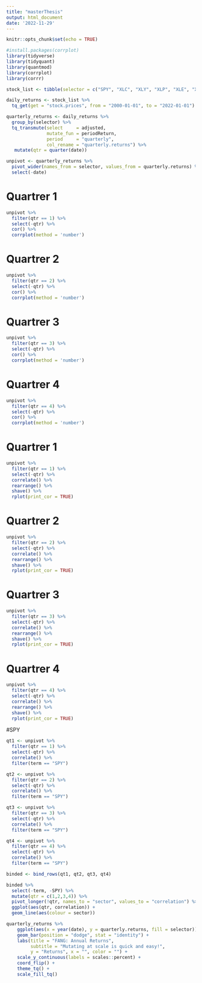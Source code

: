 ```yaml
---
title: "masterThesis"
output: html_document
date: '2022-11-29'
---
```


```r
knitr::opts_chunk$set(echo = TRUE)
```

```r
#install.packages(corrplot)
library(tidyverse)
library(tidyquant)
library(quantmod)
library(corrplot)
library(corrr)
```


```r
stock_list <- tibble(selector = c("SPY", "XLC", "XLY", "XLP", "XLE", "XLF", "XLV", "XLI", "XLB", "XLRE", "XLK", "XLU"))

daily_returns <- stock_list %>%
  tq_get(get = "stock.prices", from = "2000-01-01", to = "2022-01-01")

quarterly_returns <- daily_returns %>% 
  group_by(selector) %>%
  tq_transmute(select     = adjusted, 
               mutate_fun = periodReturn, 
               period     = "quarterly", 
               col_rename = "quarterly.returns") %>% 
   mutate(qtr = quarter(date))

unpivot <- quarterly_returns %>% 
  pivot_wider(names_from = selector, values_from = quarterly.returns) %>% 
  select(-date)

```

# Quartrer 1
```r
unpivot %>% 
  filter(qtr == 1) %>% 
  select(-qtr) %>% 
  cor() %>% 
  corrplot(method = 'number')
```

# Quartrer 2
```r
unpivot %>% 
  filter(qtr == 2) %>% 
  select(-qtr) %>% 
  cor() %>% 
  corrplot(method = 'number')
```

# Quartrer 3
```r
unpivot %>% 
  filter(qtr == 3) %>% 
  select(-qtr) %>% 
  cor() %>% 
  corrplot(method = 'number')
```

# Quartrer 4
```r
unpivot %>% 
  filter(qtr == 4) %>% 
  select(-qtr) %>% 
  cor() %>% 
  corrplot(method = 'number')
```

# Quartrer 1
```r
unpivot %>% 
  filter(qtr == 1) %>% 
  select(-qtr) %>% 
  correlate() %>% 
  rearrange() %>% 
  shave() %>% 
  rplot(print_cor = TRUE)
```


# Quartrer 2
```r
unpivot %>% 
  filter(qtr == 2) %>% 
  select(-qtr) %>% 
  correlate() %>% 
  rearrange() %>% 
  shave() %>% 
  rplot(print_cor = TRUE)
```


# Quartrer 3
```r
unpivot %>% 
  filter(qtr == 3) %>% 
  select(-qtr) %>% 
  correlate() %>% 
  rearrange() %>% 
  shave() %>% 
  rplot(print_cor = TRUE)
```


# Quartrer 4
```r
unpivot %>% 
  filter(qtr == 4) %>% 
  select(-qtr) %>% 
  correlate() %>% 
  rearrange() %>% 
  shave() %>% 
  rplot(print_cor = TRUE)
```
#SPY
```r
qt1 <- unpivot %>% 
  filter(qtr == 1) %>% 
  select(-qtr) %>% 
  correlate() %>% 
  filter(term == "SPY")

qt2 <- unpivot %>% 
  filter(qtr == 2) %>% 
  select(-qtr) %>% 
  correlate() %>% 
  filter(term == "SPY")

qt3 <- unpivot %>% 
  filter(qtr == 3) %>% 
  select(-qtr) %>% 
  correlate() %>% 
  filter(term == "SPY")

qt4 <- unpivot %>% 
  filter(qtr == 4) %>% 
  select(-qtr) %>% 
  correlate() %>% 
  filter(term == "SPY")

binded <- bind_rows(qt1, qt2, qt3, qt4)

binded %>% 
  select(-term, -SPY) %>% 
  mutate(qtr = c(1,2,3,4)) %>% 
  pivot_longer(!qtr, names_to = "sector", values_to = "correlation") %>% 
  ggplot(aes(qtr, correlation)) +
  geom_line(aes(colour = sector))

```


```r
quarterly_returns %>%
    ggplot(aes(x = year(date), y = quarterly.returns, fill = selector)) +
    geom_bar(position = "dodge", stat = "identity") +
    labs(title = "FANG: Annual Returns", 
         subtitle = "Mutating at scale is quick and easy!",
         y = "Returns", x = "", color = "") +
    scale_y_continuous(labels = scales::percent) +
    coord_flip() +
    theme_tq() +
    scale_fill_tq()
```


